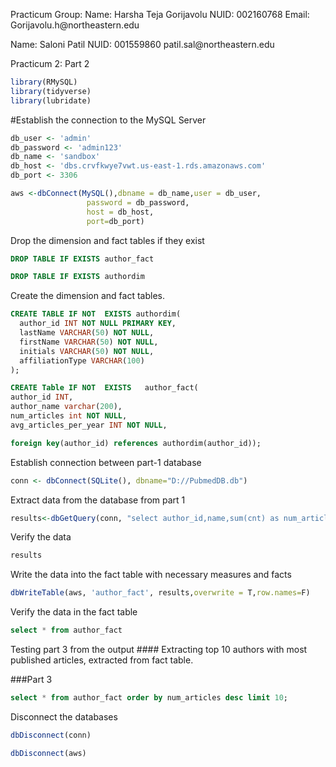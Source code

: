 
Practicum Group:
Name: Harsha Teja Gorijavolu 
NUID: 002160768
Email: Gorijavolu.h@northeastern.edu

Name: Saloni Patil
NUID: 001559860
patil.sal@northeastern.edu

Practicum 2: Part 2


```{r}
library(RMySQL)
library(tidyverse)
library(lubridate)
```

#Establish the connection to the MySQL Server       

```{r}
db_user <- 'admin'
db_password <- 'admin123'
db_name <- 'sandbox'
db_host <- 'dbs.crvfkwye7vwt.us-east-1.rds.amazonaws.com'
db_port <- 3306

aws <-dbConnect(MySQL(),dbname = db_name,user = db_user,
                 password = db_password,
                 host = db_host,
                 port=db_port)
```


Drop the dimension and fact tables if they exist

```{sql connection=aws}
DROP TABLE IF EXISTS author_fact
```
```{sql connection=aws}
DROP TABLE IF EXISTS authordim
```

Create the dimension and fact tables.

```{sql connection=aws}

CREATE TABLE IF NOT  EXISTS authordim(
  author_id INT NOT NULL PRIMARY KEY,
  lastName VARCHAR(50) NOT NULL,
  firstName VARCHAR(50) NOT NULL,
  initials VARCHAR(50) NOT NULL,
  affiliationType VARCHAR(100)
);

```


```{sql connection=aws}
CREATE Table IF NOT  EXISTS   author_fact(
author_id INT,
author_name varchar(200),
num_articles int NOT NULL,
avg_articles_per_year INT NOT NULL,

foreign key(author_id) references authordim(author_id));
```



Establish connection between part-1 database
```{r}
conn <- dbConnect(SQLite(), dbname="D://PubmedDB.db")
```

Extract data from the database from part 1 

```{r}
results<-dbGetQuery(conn, "select author_id,name,sum(cnt) as num_articles, avg(cnt) as avg_articles_per_year from (select alt.author_id, (lastName || ', ' || firstName) as name,year_created,count(*) as cnt from article inner join AuthorLookupTable alt on alt.article_id=article.article_id inner join author on author.author_id=alt.author_id group by alt.author_id,year_created) as temp group by author_id")
```
Verify the data
```{r}
results
```
Write the data into the fact table with necessary measures and facts
```{r}
dbWriteTable(aws, 'author_fact', results,overwrite = T,row.names=F)
```

Verify the data in the fact table
```{sql connection=aws}
select * from author_fact

```

Testing part 3 from the output
#### Extracting top 10 authors with most published articles, extracted from fact table.

###Part 3
```{sql connection=aws}
select * from author_fact order by num_articles desc limit 10; 

```

Disconnect the databases
  
  
```{r}
dbDisconnect(conn)
```

```{r}
dbDisconnect(aws)
```


